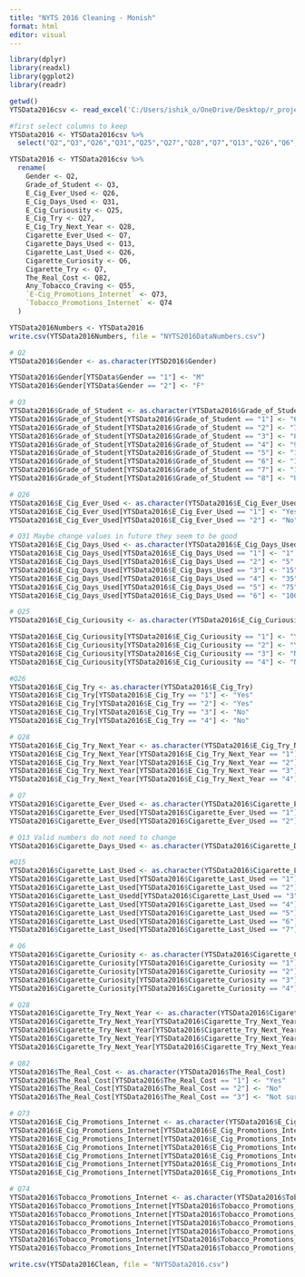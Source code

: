 ```yaml
---
title: "NYTS 2016 Cleaning - Monish"
format: html
editor: visual
---
```


```r
library(dplyr)
library(readxl)
library(ggplot2)
library(readr)
```

```r
getwd()
YTSData2016csv <- read_excel('C:/Users/ishik_o/OneDrive/Desktop/r_projects/YTS16_18_21/nyts2016.xlsx')
```

```r
#first select columns to keep
YTSData2016 <- YTSData2016csv %>% 
  select("Q2","Q3","Q26","Q31","Q25","Q27","Q28","Q7","Q13","Q26","Q6","Q7","Q82","Q55","Q73","Q74") 

YTSData2016 <- YTSData2016csv %>%
  rename(
    Gender <- Q2,
    Grade_of_Student <- Q3,
    E_Cig_Ever_Used <- Q26,
    E_Cig_Days_Used <- Q31,
    E_Cig_Curiousity <- Q25,
    E_Cig_Try <- Q27,
    E_Cig_Try_Next_Year <- Q28,
    Cigarette_Ever_Used <- Q7,
    Cigarette_Days_Used <- Q13,
    Cigarette_Last_Used <- Q26,
    Cigarette_Curiosity <- Q6,
    Cigarette_Try <- Q7,
    The_Real_Cost <- Q82,
    Any_Tobacco_Craving <- Q55,
    `E-Cig_Promotions_Internet` <- Q73,
    `Tobacco_Promotions_Internet` <- Q74
  )
```

```r
YTSData2016Numbers <- YTSData2016
write.csv(YTSData2016Numbers, file = "NYTS2016DataNumbers.csv")
```

```r
# Q2
YTSData2016$Gender <- as.character(YTSD2016$Gender)

YTSData2016$Gender[YTSData$Gender == "1"] <- "M"
YTSData2016$Gender[YTSData$Gender == "2"] <- "F"

# Q3
YTSData2016$Grade_of_Student <- as.character(YTSData2016$Grade_of_Student)
YTSData2016$Grade_of_Student[YTSData2016$Grade_of_Student == "1"] <- "6th"
YTSData2016$Grade_of_Student[YTSData2016$Grade_of_Student == "2"] <- "7th"
YTSData2016$Grade_of_Student[YTSData2016$Grade_of_Student == "3"] <- "8th"
YTSData2016$Grade_of_Student[YTSData2016$Grade_of_Student == "4"] <- "9th"
YTSData2016$Grade_of_Student[YTSData2016$Grade_of_Student == "5"] <- "10th"
YTSData2016$Grade_of_Student[YTSData2016$Grade_of_Student == "6"] <- "11th"
YTSData2016$Grade_of_Student[YTSData2016$Grade_of_Student == "7"] <- "12th"
YTSData2016$Grade_of_Student[YTSData2016$Grade_of_Student == "8"] <- "Unplaced"

# Q26
YTSData2016$E_Cig_Ever_Used <- as.character(YTSData2016$E_Cig_Ever_Used)
YTSData2016$E_Cig_Ever_Used[YTSData2016$E_Cig_Ever_Used == "1"] <- "Yes"
YTSData2016$E_Cig_Ever_Used[YTSData2016$E_Cig_Ever_Used == "2"] <- "No"

# Q31 Maybe change values in future they seem to be good
YTSData2016$E_Cig_Days_Used <- as.character(YTSData2016$E_Cig_Days_Used)
YTSData2016$E_Cig_Days_Used[YTSData2016$E_Cig_Days_Used == "1"] <- "1"
YTSData2016$E_Cig_Days_Used[YTSData2016$E_Cig_Days_Used == "2"] <- "5"
YTSData2016$E_Cig_Days_Used[YTSData2016$E_Cig_Days_Used == "3"] <- "15"
YTSData2016$E_Cig_Days_Used[YTSData2016$E_Cig_Days_Used == "4"] <- "35"
YTSData2016$E_Cig_Days_Used[YTSData2016$E_Cig_Days_Used == "5"] <- "75"
YTSData2016$E_Cig_Days_Used[YTSData2016$E_Cig_Days_Used == "6"] <- "100"

# Q25
YTSData2016$E_Cig_Curiousity <- as.character(YTSData2016$E_Cig_Curiousity)

YTSData2016$E_Cig_Curiousity[YTSData2016$E_Cig_Curiousity == "1"] <- "Yes"
YTSData2016$E_Cig_Curiousity[YTSData2016$E_Cig_Curiousity == "2"] <- "Yes"
YTSData2016$E_Cig_Curiousity[YTSData2016$E_Cig_Curiousity == "3"] <- "No"
YTSData2016$E_Cig_Curiousity[YTSData2016$E_Cig_Curiousity == "4"] <- "No"

#Q26
YTSData2016$E_Cig_Try <- as.character(YTSData2016$E_Cig_Try)
YTSData2016$E_Cig_Try[YTSData2016$E_Cig_Try == "1"] <- "Yes"
YTSData2016$E_Cig_Try[YTSData2016$E_Cig_Try == "2"] <- "Yes"
YTSData2016$E_Cig_Try[YTSData2016$E_Cig_Try == "3"] <- "No"
YTSData2016$E_Cig_Try[YTSData2016$E_Cig_Try == "4"] <- "No"

# Q28
YTSData2016$E_Cig_Try_Next_Year <- as.character(YTSData2016$E_Cig_Try_Next_Year)
YTSData2016$E_Cig_Try_Next_Year[YTSData2016$E_Cig_Try_Next_Year == "1"] <- "Yes"
YTSData2016$E_Cig_Try_Next_Year[YTSData2016$E_Cig_Try_Next_Year == "2"] <- "Yes"
YTSData2016$E_Cig_Try_Next_Year[YTSData2016$E_Cig_Try_Next_Year == "3"] <- "No"
YTSData2016$E_Cig_Try_Next_Year[YTSData2016$E_Cig_Try_Next_Year == "4"] <- "No"

# Q7
YTSData2016$Cigarette_Ever_Used <- as.character(YTSData2016$Cigarette_Ever_Used)
YTSData2016$Cigarette_Ever_Used[YTSData2016$Cigarette_Ever_Used == "1"] <- "Yes"
YTSData2016$Cigarette_Ever_Used[YTSData2016$Cigarette_Ever_Used == "2"] <- "No"

# Q13 Valid numbers do not need to change
YTSData2016$Cigarette_Days_Used <- as.character(YTSData2016$Cigarette_Days_Used)

#Q15
YTSData2016$Cigarette_Last_Used <- as.character(YTSData2016$Cigarette_Last_Used)
YTSData2016$Cigarette_Last_Used[YTSData2016$Cigarette_Last_Used == "1"]<-"Today"
YTSData2016$Cigarette_Last_Used[YTSData2016$Cigarette_Last_Used == "2"]<-"Last 7 Days"
YTSData2016$Cigarette_Last_Usedd[YTSData2016$Cigarette_Last_Used == "3"]<-"Last Month"
YTSData2016$Cigarette_Last_Used[YTSData2016$Cigarette_Last_Used == "4"]<-"Last 6 Months"
YTSData2016$Cigarette_Last_Used[YTSData2016$Cigarette_Last_Used == "5"]<-"Last Year"
YTSData2016$Cigarette_Last_Used[YTSData2016$Cigarette_Last_Used == "6"]<-"1-4 Years Ago"
YTSData2016$Cigarette_Last_Used[YTSData2016$Cigarette_Last_Used == "7"]<-"5 Years Ago"

# Q6
YTSData2016$Cigarette_Curiosity <- as.character(YTSData2016$Cigarette_Curiosity)
YTSData2016$Cigarette_Curiosity[YTSData2016$Cigarette_Curiosity == "1"] <- "Yes"
YTSData2016$Cigarette_Curiosity[YTSData2016$Cigarette_Curiosity == "2"] <- "Yes"
YTSData2016$Cigarette_Curiosity[YTSData2016$Cigarette_Curiosity == "3"] <- "No"
YTSData2016$Cigarette_Curiosity[YTSData2016$Cigarette_Curiosity == "4"] <- "No"

# Q28
YTSData2016$Cigarette_Try_Next_Year <- as.character(YTSData2016$Cigarette_Try_Next_Year)
YTSData2016$Cigarette_Try_Next_Year[YTSData2016$Cigarette_Try_Next_Year == "1"] <- "Yes"
YTSData2016$Cigarette_Try_Next_Year[YTSData2016$Cigarette_Try_Next_Year == "2"] <- "Yes"
YTSData2016$Cigarette_Try_Next_Year[YTSData2016$Cigarette_Try_Next_Year == "3"] <- "No"
YTSData2016$Cigarette_Try_Next_Year[YTSData2016$Cigarette_Try_Next_Year  == "4"] <- "No"

# Q82
YTSData2016$The_Real_Cost <- as.character(YTSData2016$The_Real_Cost)
YTSData2016$The_Real_Cost[YTSData2016$The_Real_Cost == "1"] <- "Yes"
YTSData2016$The_Real_Cost[YTSData2016$The_Real_Cost == "2"] <- "No"
YTSData2016$The_Real_Cost[YTSData2016$The_Real_Cost == "3"] <- "Not sure"

# Q73
YTSData2016$E_Cig_Promotions_Internet <- as.character(YTSData2016$E_Cig_Promotions_Internet)
YTSData2016$E_Cig_Promotions_Internet[YTSData2016$E_Cig_Promotions_Internet == "1"] <- "I do not use the internet"
YTSData2016$E_Cig_Promotions_Internet[YTSData2016$E_Cig_Promotions_Internet == "2"] <- "Never"
YTSData2016$E_Cig_Promotions_Internet[YTSData2016$E_Cig_Promotions_Internet == "3"] <- "Rarely"
YTSData2016$E_Cig_Promotions_Internet[YTSData2016$E_Cig_Promotions_Internet == "4"] <- "Sometimes"
YTSData2016$E_Cig_Promotions_Internet[YTSData2016$E_Cig_Promotions_Internet == "5"] <- "Most of the time"
YTSData2016$E_Cig_Promotions_Internet[YTSData2016$E_Cig_Promotions_Internet == "6"] <- "Always"

# Q74
YTSData2016$Tobacco_Promotions_Internet <- as.character(YTSData2016$Tobacco_Promotions_Internet)
YTSData2016$Tobacco_Promotions_Internet[YTSData2016$Tobacco_Promotions_Internet == "1"] <- "I do not use the internet"
YTSData2016$Tobacco_Promotions_Internet[YTSData2016$Tobacco_Promotions_Internet == "2"] <- "Never"
YTSData2016$Tobacco_Promotions_Internet[YTSData2016$Tobacco_Promotions_Internet == "3"] <- "Rarely"
YTSData2016$Tobacco_Promotions_Internet[YTSData2016$Tobacco_Promotions_Internet == "4"] <- "Sometimes"
YTSData2016$Tobacco_Promotions_Internet[YTSData2016$Tobacco_Promotions_Internet == "5"] <- "Most of the time"
YTSData2016$Tobacco_Promotions_Internet[YTSData2016$Tobacco_Promotions_Internet == "6"] <- "Always"
```

```r
write.csv(YTSData2016Clean, file = "NYTSData2016.csv")
```
